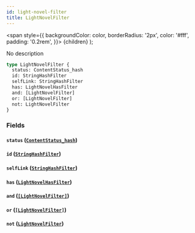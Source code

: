 ```yaml
---
id: light-novel-filter
title: LightNovelFilter
---
```


<span
style={{
      backgroundColor: color,
      borderRadius: '2px',
      color: '#fff',
      padding: '0.2rem',
    }}>
{children}
</span>
);

No description

```graphql
type LightNovelFilter {
  status: ContentStatus_hash
  id: StringHashFilter
  selfLink: StringHashFilter
  has: LightNovelHasFilter
  and: [LightNovelFilter]
  or: [LightNovelFilter]
  not: LightNovelFilter
}
```

### Fields

#### `status` ([`ContentStatus_hash`](/docs/schema/inputs/content-status-hash))

#### `id` ([`StringHashFilter`](/docs/schema/inputs/string-hash-filter))

#### `selfLink` ([`StringHashFilter`](/docs/schema/inputs/string-hash-filter))

#### `has` ([`LightNovelHasFilter`](/docs/schema/enums/light-novel-has-filter))

#### `and` ([`[LightNovelFilter]`](/docs/schema/inputs/light-novel-filter))

#### `or` ([`[LightNovelFilter]`](/docs/schema/inputs/light-novel-filter))

#### `not` ([`LightNovelFilter`](/docs/schema/inputs/light-novel-filter))
